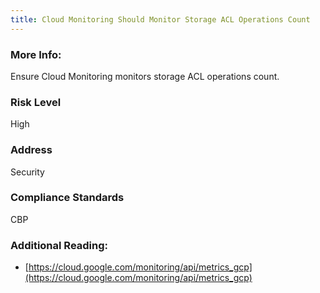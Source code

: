 ```yaml
---
title: Cloud Monitoring Should Monitor Storage ACL Operations Count
---
```


### More Info:

Ensure Cloud Monitoring monitors storage ACL operations count.

### Risk Level

High

### Address

Security

### Compliance Standards

CBP

### Additional Reading:

- [https://cloud.google.com/monitoring/api/metrics_gcp](https://cloud.google.com/monitoring/api/metrics_gcp)
